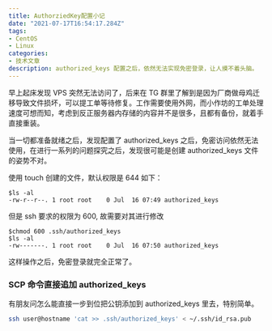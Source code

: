 ```yaml
---
title: AuthorziedKey配置小记
date: "2021-07-17T16:54:17.284Z"
tags:
- CentOS
- Linux
categories:
- 技术文章
description: authorized_keys 配置之后，依然无法实现免密登录，让人摸不着头脑。
---
```


早上起床发现 VPS 突然无法访问了，后来在 TG 群里了解到是因为厂商做母鸡迁移导致文件损坏，可以提工单等待修复。工作需要使用外网，而小作坊的工单处理速度可想而知，考虑到反正服务器内存储的内容并不是很多，且都有备份，就着手直接重装。

当一切都准备就绪之后，发现配置了 authorized_keys 之后，免密访问依然无法使用，在进行一系列的问题探究之后，发现很可能是创建 authorized_keys 文件的姿势不对。

使用 touch 创建的文件，默认权限是 644 如下：
```
$ls -al
-rw-r--r--. 1 root root    0 Jul  16 07:49 authorized_keys
```
但是 ssh 要求的权限为 600, 故需要对其进行修改
```
$chmod 600 .ssh/authorized_keys
$ls -al
-rw-------. 1 root root    0 Jul  16 07:50 authorized_keys
```

这样操作之后，免密登录就完全正常了。

### SCP 命令直接追加 authorized_keys 

有朋友问怎么能直接一步到位把公钥添加到 authorized_keys 里去，特别简单。

```bash
ssh user@hostname 'cat >> .ssh/authorized_keys' < ~/.ssh/id_rsa.pub
```